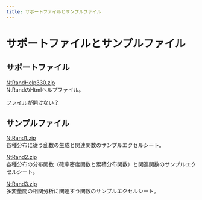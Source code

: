 ```yaml
---
title: サポートファイルとサンプルファイル
---
```


# サポートファイルとサンプルファイル

## サポートファイル

[NtRandHelp330.zip](./assets/NtRandHelp330.zip)\
NtRandのHtmlヘルプファイル。

[ファイルが開けない？](/docs/faq#i-cannot-open-help-file)

## サンプルファイル

[NtRand1.zip](./assets/NtRand1.zip)\
各種分布に従う乱数の生成と関連関数のサンプルエクセルシート。

[NtRand2.zip](./assets/NtRand2.zip)\
各種分布の分布関数（確率密度関数と累積分布関数）と関連関数のサンプルエクセルシート。

[NtRand3.zip](./assets/NtRand3.zip)\
多変量間の相関分析に関連すう関数のサンプルエクセルシート。
